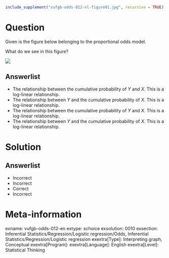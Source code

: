 ```r
include_supplement("vufgb-odds-012-nl-figure01.jpg", recursive = TRUE)
```

Question
========

Given is the figure below belonging to the proportional odds model.

What do we see in this figure?

![](vufgb-odds-012-nl-figure01.jpg)
  
Answerlist
----------
* The relationship between the cumulative probability of *Y* and *X*. This is a log-linear relationship.
* The relationship between *Y* and the cumulative probability of *X*. This is a log-linear relationship.
* The relationship between the cumulative probability of *Y* and *X*. This is a log-linear relationship.
* The relationship between *Y* and the cumulative probability of *X*. This is a log-linear relationship.

Solution
========

Answerlist
----------
* Incorrect
* Incorrect
* Correct
* Incorrect

Meta-information
================
exname: vufgb-odds-012-en
extype: schoice
exsolution: 0010
exsection: Inferential Statistics/Regression/Logistic regression/Odds, Inferential Statistics/Regression/Logistic regression
exextra[Type]: Interpreting graph, Conceptual
exextra[Program]: 
exextra[Language]: English
exextra[Level]: Statistical Thinking
